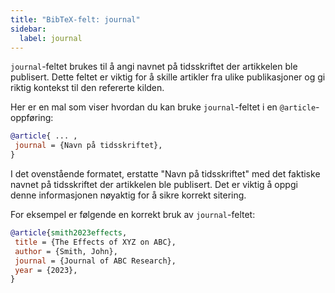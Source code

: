 ```yaml
---
title: "BibTeX-felt: journal"
sidebar:
  label: journal
---
```



`journal`-feltet brukes til å angi navnet på tidsskriftet der artikkelen ble publisert. Dette feltet er viktig for å skille artikler fra ulike publikasjoner og gi riktig kontekst til den refererte kilden.

<CiteDrive/>

Her er en mal som viser hvordan du kan bruke `journal`-feltet i en `@article`-oppføring:

```bibtex
@article{ ... ,
 journal = {Navn på tidsskriftet},
}
```

I det ovenstående formatet, erstatte "Navn på tidsskriftet" med det faktiske navnet på tidsskriftet der artikkelen ble publisert. Det er viktig å oppgi denne informasjonen nøyaktig for å sikre korrekt sitering.

For eksempel er følgende en korrekt bruk av `journal`-feltet:

```bibtex
@article{smith2023effects,
 title = {The Effects of XYZ on ABC},
 author = {Smith, John},
 journal = {Journal of ABC Research},
 year = {2023},
}
```
